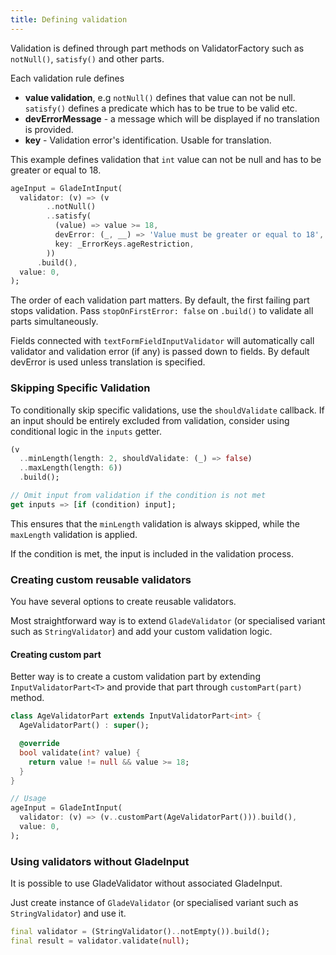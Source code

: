 ```yaml
---
title: Defining validation
---
```


Validation is defined through part methods on ValidatorFactory such as `notNull()`, `satisfy()` and other parts. 

Each validation rule defines
  - **value validation**, e.g `notNull()` defines that value can not be null. `satisfy()` defines a predicate which has to be true to be valid etc. 
  - **devErrorMessage** - a message which will be displayed if no translation is provided. 
  - **key** - Validation error's identification. Usable for translation. 

This example defines validation that `int` value can not be null and has to be greater or equal to 18.

```dart
ageInput = GladeIntInput(
  validator: (v) => (v
        ..notNull()
        ..satisfy(
          (value) => value >= 18,
          devError: (_, __) => 'Value must be greater or equal to 18',
          key: _ErrorKeys.ageRestriction,
        ))
      .build(),
  value: 0,
);
```

The order of each validation part matters. By default, the first failing part stops validation. Pass `stopOnFirstError: false` on `.build()` to validate all parts simultaneously.

Fields connected with `textFormFieldInputValidator` will automatically call validator and validation error (if any) is passed down to fields. By default devError is used unless translation is specified. 

### Skipping Specific Validation
To conditionally skip specific validations, use the `shouldValidate` callback. If an input should be entirely excluded from validation, consider using conditional logic in the `inputs` getter.

```dart
(v
  ..minLength(length: 2, shouldValidate: (_) => false)
  ..maxLength(length: 6))
  .build();

// Omit input from validation if the condition is not met
get inputs => [if (condition) input];
```

This ensures that the `minLength` validation is always skipped, while the `maxLength` validation is applied. 

If the condition is met, the input is included in the validation process.

### Creating custom reusable validators

You have several options to create reusable validators.

Most straightforward way is to extend `GladeValidator` (or specialised variant such as `StringValidator`) and add your custom validation logic.

#### Creating custom part

Better way is to create a custom validation part by extending `InputValidatorPart<T>` and provide that part through `customPart(part)` method.

```dart
class AgeValidatorPart extends InputValidatorPart<int> {
  AgeValidatorPart() : super();

  @override
  bool validate(int? value) {
    return value != null && value >= 18;
  }
}

// Usage
ageInput = GladeIntInput(
  validator: (v) => (v..customPart(AgeValidatorPart())).build(),
  value: 0,
);
```

### Using validators without GladeInput

It is possible to use GladeValidator without associated GladeInput. 

Just create instance of `GladeValidator` (or specialised variant such as `StringValidator`) and use it.

```dart
final validator = (StringValidator()..notEmpty()).build();
final result = validator.validate(null);
```